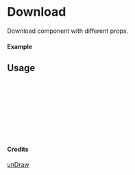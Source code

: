 
<Meta of={Download} title="unDraw/Download" />

# Download

Download component with different props.

#### Example

<Canvas of={Download.Primary} />

## Usage

```ts
import { Download } from "yadl-ui";

const Example = () => {
  return (
      <Download />
  );
};

export default Example;
```

#### Credits
[unDraw](https://undraw.co/illustrations)
